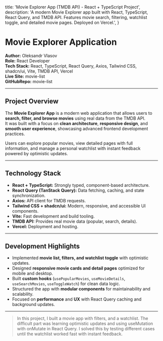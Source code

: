 
  title: 'Movie Explorer App (TMDB API) - React + TypeScript Project',
  description:
    'A modern Movie Explorer app built with React, TypeScript, React Query, and TMDB API. Features movie search, filtering, watchlist toggle, and detailed movie pages. Deployed on Vercel.',
}

<Cover
  src="/projects/movie-list.png"
  alt="Movie Explorer Website Screenshot"
  caption="Movie Explorer App (TMDB API)"
/>

# Movie Explorer Application

**Author:** Oleksandr Vlasov  
**Role:** React Developer  
**Tech Stack:** React, TypeScript, React Query, Axios, Tailwind CSS, shadcn/ui, Vite, TMDB API, Vercel  
**Live Site:** <Link href="https://movie-list-app-lake-chi.vercel.app" target="_blank" rel="noopener noreferrer">movie-list</Link>  
**GitHubRepo:** <Link href="https://github.com/alexvlasov182/movie-list-app" target="_blank" rel="noopener noreferrer">movie-list</Link>

---

## Project Overview

The **Movie Explorer App** is a modern web application that allows users to **search, filter, and browse movies** using real data from the TMDB API.  
It was built with a focus on **clean architecture**, **responsive design**, and **smooth user experience**, showcasing advanced frontend development practices.  

Users can explore popular movies, view detailed pages with full information, and manage a personal watchlist with instant feedback powered by optimistic updates.  

---

## Technology Stack

- **React + TypeScript:** Strongly typed, component-based architecture.  
- **React Query (TanStack Query):** Data fetching, caching, and state synchronization.  
- **Axios:** API client for TMDB requests.  
- **Tailwind CSS + shadcn/ui:** Modern, responsive, and accessible UI components.  
- **Vite:** Fast development and build tooling.  
- **TMDB API:** Provides real movie data (popular, search, details).  
- **Vercel:** Deployment and hosting.  

---

## Development Highlights

- Implemented **movie list, filters, and watchlist toggle** with optimistic updates.  
- Designed **responsive movie cards and detail pages** optimized for mobile and desktop.  
- Built **custom hooks** (`usePopularMovies`, `useMovieDetails`, `useSearchMovies`, `useToggleWatch`) for clean data logic.  
- Structured the app with **modular components** for maintainability and scalability.  
- Focused on **performance** and **UX** with React Query caching and background updates.  

---

> In this project, I built a movie app with filters, and a watchlist. The difficult part was learning optimistic updates and using useMutation with onMutate in React Query. I solved this by testing different cases until the watchlist worked fast with instant feedback.
